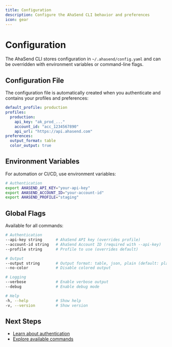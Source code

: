 ```yaml
---
title: Configuration
description: Configure the AhaSend CLI behavior and preferences
icon: gear
---
```


# Configuration

The AhaSend CLI stores configuration in `~/.ahasend/config.yaml` and can be overridden with environment variables or command-line flags.

## Configuration File

The configuration file is automatically created when you authenticate and contains your profiles and preferences:

```yaml
default_profile: production
profiles:
  production:
    api_key: "ak_prod_..."
    account_id: "acc_1234567890"
    api_url: "https://api.ahasend.com"
preferences:
  output_format: table
  color_output: true
```

## Environment Variables

For automation or CI/CD, use environment variables:

```bash
# Authentication
export AHASEND_API_KEY="your-api-key"
export AHASEND_ACCOUNT_ID="your-account-id"
export AHASEND_PROFILE="staging"
```

## Global Flags

Available for all commands:

```bash
# Authentication
--api-key string      # AhaSend API key (overrides profile)
--account-id string   # AhaSend Account ID (required with --api-key)
--profile string      # Profile to use (overrides default)

# Output
--output string       # Output format: table, json, plain (default: plain)
--no-color            # Disable colored output

# Logging
--verbose             # Enable verbose output
--debug               # Enable debug mode

# Help
-h, --help            # Show help
-v, --version         # Show version
```

## Next Steps

- [Learn about authentication](/cli/authentication)
- [Explore available commands](/cli/commands/messages)